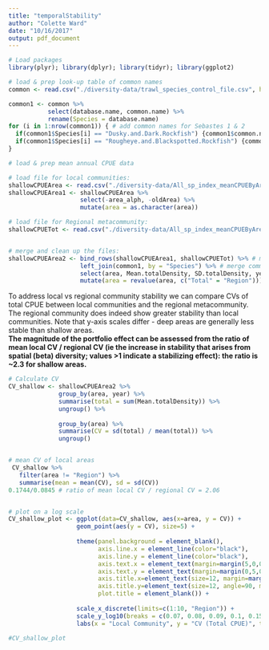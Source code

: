 ```yaml
---
title: "temporalStability"
author: "Colette Ward"
date: "10/16/2017"
output: pdf_document
---
```



```r
# Load packages
library(plyr); library(dplyr); library(tidyr); library(ggplot2)
```


```r

# load & prep look-up table of common names
common <- read.csv("./diversity-data/trawl_species_control_file.csv", header = T, stringsAsFactors = FALSE)

common1 <- common %>%
           select(database.name, common.name) %>%
           rename(Species = database.name)
for (i in 1:nrow(common1)) { # add common names for Sebastes 1 & 2
  if(common1$Species[i] == "Dusky.and.Dark.Rockfish") {common1$common.name[i] <- "Sebastes 1"}
  if(common1$Species[i] == "Rougheye.and.Blackspotted.Rockfish") {common1$common.name[i] <- "Sebastes 2"}
}

```

```r

# load & prep mean annual CPUE data

# load file for local communities:
shallowCPUEArea <- read.csv("./diversity-data/All_sp_index_meanCPUEByArea.Shallow.MH.final.csv", header = T, stringsAsFactors = FALSE)
shallowCPUEArea1 <- shallowCPUEArea %>% 
                    select(-area_alph, -oldArea) %>%
                    mutate(area = as.character(area))

# load file for Regional metacommunity:
shallowCPUETot <- read.csv("./diversity-data/All_sp_index_meanCPUEByArea.All.csv", header = T, stringsAsFactors = FALSE) 


# merge and clean up the files:
shallowCPUEArea2 <- bind_rows(shallowCPUEArea1, shallowCPUETot) %>% # merge local and metacommunity files
                    left_join(common1, by = "Species") %>% # merge common names onto SPCPUEArea
                    select(area, Mean.totalDensity, SD.totalDensity, year, Species, common.name) %>%
                    mutate(area = revalue(area, c("Total" = "Region")))


```


To address local vs regional community stability we can compare CVs of total CPUE between local communities and the regional metacommunity.
The regional community does indeed show greater stability than local communities. Note that y-axis scales differ - deep areas are generally less stable than shallow areas.  
**The magnitude of the portfolio effect can be assessed from the ratio of mean local CV / regional CV (ie the increase in stability that arises from spatial (beta) diversity; values >1 indicate a stabilizing effect): the ratio is ~2.3 for shallow areas.**

```r

# Calculate CV
CV_shallow <- shallowCPUEArea2 %>% 
              group_by(area, year) %>%
              summarise(total = sum(Mean.totalDensity)) %>%
              ungroup() %>%
  
              group_by(area) %>%
              summarise(CV = sd(total) / mean(total)) %>%
              ungroup()


# mean CV of local areas
 CV_shallow %>%
   filter(area != "Region") %>%
   summarise(mean = mean(CV), sd = sd(CV))
0.1744/0.0845 # ratio of mean local CV / regional CV = 2.06


# plot on a log scale
CV_shallow_plot <- ggplot(data=CV_shallow, aes(x=area, y = CV)) + 
                   geom_point(aes(y = CV), size=5) +
  
                   theme(panel.background = element_blank(),
                         axis.line.x = element_line(color="black"),
                         axis.line.y = element_line(color="black"),
                         axis.text.x = element_text(margin=margin(5,0,0,0), size=12), 
                         axis.text.y = element_text(margin=margin(0,5,0,0), size=12),
                         axis.title.x=element_text(size=12, margin=margin(15,0,0,0)),
                         axis.title.y=element_text(size=12, angle=90, margin=margin(0,15,0,0)),
                         plot.title = element_blank()) +
                   
                   scale_x_discrete(limits=c(1:10, "Region")) +
                   scale_y_log10(breaks = c(0.07, 0.08, 0.09, 0.1, 0.15, 0.2)) +
                   labs(x = "Local Community", y = "CV (Total CPUE)", title = "Shallow Areas")

#CV_shallow_plot

```

